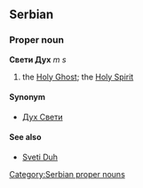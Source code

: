 ==Serbian==
===Proper noun===
'''Свети Дух''' ''m s''
#the [[Holy Ghost]]; the [[Holy Spirit]]
====Synonym====
*[[Дух Свети]]
====See also====
*[[Sveti Duh]]
[[Category:Serbian proper nouns]]